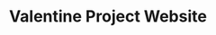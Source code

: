 ---
title: "Valentine Project Website"
publishedAt: "2025-04-23"
summary: "เว็บไซต์ที่ทำให้แฟนในวันวาเลนไทน์ ใช้ Next.JS / Tailwind CSS / Swiper"
images:
  - "/images/projects/website/valen-index.png"
  - "/images/projects/website/valen-card.png"
  - "/images/projects/website/valen-pics.png"
link: "https://iicxery.jittiphat.space/"
links: "https://github.com/Jittiphatz/Valentine-Project"
---